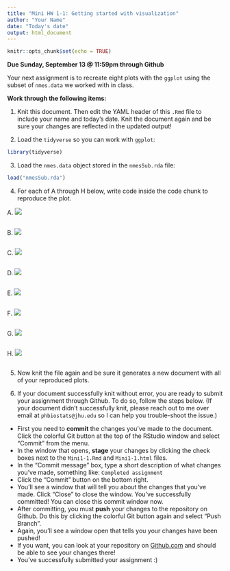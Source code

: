 ```yaml
---
title: "Mini HW 1-1: Getting started with visualization"
author: "Your Name"
date: "Today's date"
output: html_document
---
```


```r
knitr::opts_chunk$set(echo = TRUE)
```

**Due Sunday, September 13 @ 11:59pm through Github**

Your next assignment is to recreate eight plots with the `ggplot` using the subset of `nmes.data` we worked with in class.

**Work through the following items:**

(1) Knit this document.  Then edit the YAML header of this `.Rmd` file to include your name and today's date.  Knit the document again and be sure your changes are reflected in the updated output!

(2) Load the `tidyverse` so you can work with `ggplot`:
```r
library(tidyverse)
```

(3) Load the `nmes.data` object stored in the `nmesSub.rda` file:
```r
load("nmesSub.rda")
```

(4) For each of A through H below, write code inside the code chunk to reproduce the plot.

A. ![](PlotA.png) 
```r

```

B. ![](PlotB.png) 
```r

```

C. ![](PlotC.png) 
```r

```

D. ![](PlotD.png) 
```r

```

E. ![](PlotE.png) 
```r

```

F. ![](PlotF.png) 
```r

```


G. ![](PlotG.png) 
```r

```

H. ![](PlotH.png) 
```r

```

5. Now knit the file again and be sure it generates a new document with all of your reproduced plots.

6. If your document successfully knit without error, you are ready to submit your assignment through Github.  To do so, follow the steps below.  (If your document didn't successfully knit, please reach out to me over email at `phbiostats@jhu.edu` so I can help you trouble-shoot the issue.)

* First you need to **commit** the changes you've made to the document.  Click the colorful Git button at the top of the RStudio window and select "Commit" from the menu.
* In the window that opens, **stage** your changes by clicking the check boxes next to the `Mini1-1.Rmd` and `Mini1-1.html` files.
* In the "Commit message" box, type a short description of what changes you've made, something like: `Completed assignment`
* Click the "Commit" button on the bottom right.
* You'll see a window that will tell you about the changes that you've made.  Click "Close" to close the window.  You've successfully committed! You can close this commit window now.
* After committing, you must **push** your changes to the repository on Github.  Do this by clicking the colorful Git button again and select "Push Branch".  
* Again, you'll see a window open that tells you your changes have been pushed!
* If you want, you can look at your repository on [Github.com](https://github.com/) and should be able to see your changes there!  
* You've successfully submitted your assignment :)


